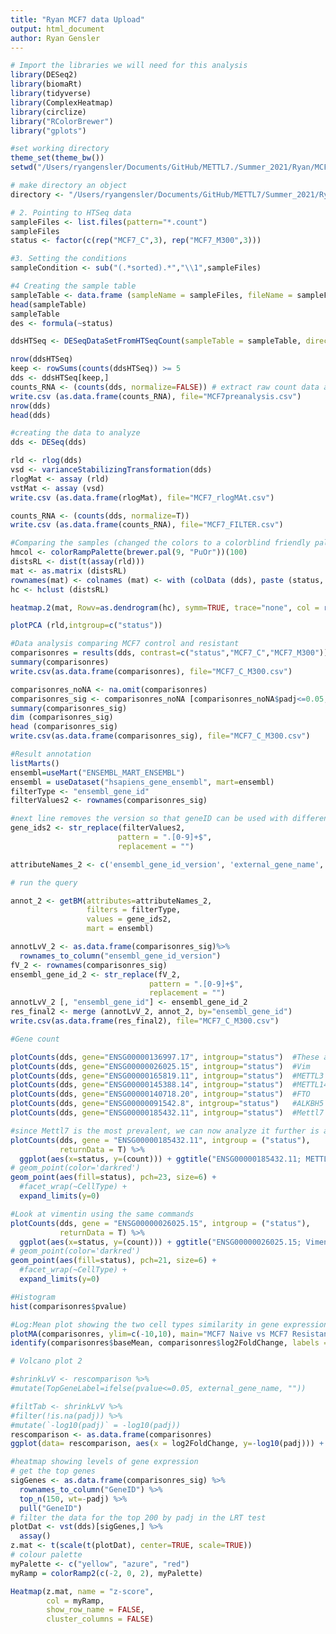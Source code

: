 ```yaml
---
title: "Ryan MCF7 data Upload"
output: html_document
author: Ryan Gensler
---
```


```r
# Import the libraries we will need for this analysis
library(DESeq2)
library(biomaRt)
library(tidyverse)
library(ComplexHeatmap)
library(circlize)
library("RColorBrewer")
library("gplots")

```


```r
#set working directory
theme_set(theme_bw())
setwd("/Users/ryangensler/Documents/GitHub/METTL7./Summer_2021/Ryan/MCF7")
```


```r
# make directory an object
directory <- "/Users/ryangensler/Documents/GitHub/METTL7/Summer_2021/Ryan/MCF7"
```


```r
# 2. Pointing to HTSeq data
sampleFiles <- list.files(pattern="*.count")    
sampleFiles
status <- factor(c(rep("MCF7_C",3), rep("MCF7_M300",3)))
```


```r
#3. Setting the conditions
sampleCondition <- sub("(.*sorted).*","\\1",sampleFiles)

```


```r
#4 Creating the sample table 
sampleTable <- data.frame (sampleName = sampleFiles, fileName = sampleFiles, status=status)
head(sampleTable)
sampleTable
des <- formula(~status)

ddsHTSeq <- DESeqDataSetFromHTSeqCount(sampleTable = sampleTable, directory = directory, design= des)

```

```r
nrow(ddsHTSeq)
keep <- rowSums(counts(ddsHTSeq)) >= 5
dds <- ddsHTSeq[keep,]
counts_RNA <- (counts(dds, normalize=FALSE)) # extract raw count data after normalization
write.csv (as.data.frame(counts_RNA), file="MCF7preanalysis.csv") 
nrow(dds)
head(dds)
```
```r
#creating the data to analyze
dds <- DESeq(dds) 
```
```r

rld <- rlog(dds)
vsd <- varianceStabilizingTransformation(dds)
rlogMat <- assay (rld)
vstMat <- assay (vsd)
write.csv (as.data.frame(rlogMat), file="MCF7_rlogMAt.csv")

counts_RNA <- (counts(dds, normalize=T))
write.csv (as.data.frame(counts_RNA), file="MCF7_FILTER.csv")

```

```r
#Comparing the samples (changed the colors to a colorblind friendly palate)
hmcol <- colorRampPalette(brewer.pal(9, "PuOr"))(100)
distsRL <- dist(t(assay(rld)))
mat <- as.matrix (distsRL) 
rownames(mat) <- colnames (mat) <- with (colData (dds), paste (status, sep = " : "))
hc <- hclust (distsRL)

heatmap.2(mat, Rowv=as.dendrogram(hc), symm=TRUE, trace="none", col = rev (hmcol))

plotPCA (rld,intgroup=c("status"))
```

```r
#Data analysis comparing MCF7 control and resistant
comparisonres = results(dds, contrast=c("status","MCF7_C","MCF7_M300"))
summary(comparisonres)
write.csv(as.data.frame(comparisonres), file="MCF7_C_M300.csv")

comparisonres_noNA <- na.omit(comparisonres)
comparisonres_sig <- comparisonres_noNA [comparisonres_noNA$padj<=0.05,]
summary(comparisonres_sig)
dim (comparisonres_sig)
head (comparisonres_sig)
write.csv(as.data.frame(comparisonres_sig), file="MCF7_C_M300.csv")
```

```r
#Result annotation
listMarts()
ensembl=useMart("ENSEMBL_MART_ENSEMBL")
ensembl = useDataset("hsapiens_gene_ensembl", mart=ensembl)
filterType <- "ensembl_gene_id"
filterValues2 <- rownames(comparisonres_sig)

#next line removes the version so that geneID can be used with different annotation versions
gene_ids2 <- str_replace(filterValues2,
                        pattern = ".[0-9]+$",
                        replacement = "")

attributeNames_2 <- c('ensembl_gene_id_version', 'external_gene_name', 'gene_biotype', 'ensembl_gene_id')

# run the query

annot_2 <- getBM(attributes=attributeNames_2, 
                 filters = filterType, 
                 values = gene_ids2, 
                 mart = ensembl)

annotLvV_2 <- as.data.frame(comparisonres_sig)%>% 
  rownames_to_column("ensembl_gene_id_version")
fV_2 <- rownames(comparisonres_sig)
ensembl_gene_id_2 <- str_replace(fV_2,
                               pattern = ".[0-9]+$",
                               replacement = "")
annotLvV_2 [, "ensembl_gene_id"] <- ensembl_gene_id_2
res_final2 <- merge (annotLvV_2, annot_2, by="ensembl_gene_id")
write.csv(as.data.frame(res_final2), file="MCF7_C_M300.csv")
```

```r
#Gene count

plotCounts(dds, gene="ENSG00000136997.17", intgroup="status")  #These are the corresponding gene names #Myc
plotCounts(dds, gene="ENSG00000026025.15", intgroup="status")  #Vim
plotCounts(dds, gene="ENSG00000165819.11", intgroup="status")  #METTL3
plotCounts(dds, gene="ENSG00000145388.14", intgroup="status")  #METTL14
plotCounts(dds, gene="ENSG00000140718.20", intgroup="status")  #FTO
plotCounts(dds, gene="ENSG00000091542.8", intgroup="status")   #ALKBH5
plotCounts(dds, gene="ENSG00000185432.11", intgroup="status")  #Mettl7 #the gene that is the most prevalent as this is a Mettl7 project

```

```r
#since Mettl7 is the most prevalent, we can now analyze it further is a ggplot 
plotCounts(dds, gene = "ENSG00000185432.11", intgroup = ("status"),
           returnData = T) %>% 
  ggplot(aes(x=status, y=(count))) + ggtitle("ENSG00000185432.11; METTL7A") +
# geom_point(color='darkred')
geom_point(aes(fill=status), pch=23, size=6) +
  #facet_wrap(~CellType) +
  expand_limits(y=0)
```
```r
#Look at vimentin using the same commands 
plotCounts(dds, gene = "ENSG00000026025.15", intgroup = ("status"),
           returnData = T) %>% 
  ggplot(aes(x=status, y=(count))) + ggtitle("ENSG00000026025.15; Vimentin") +
# geom_point(color='darkred')
geom_point(aes(fill=status), pch=21, size=6) +
  #facet_wrap(~CellType) +
  expand_limits(y=0)
```
```r
#Histogram 
hist(comparisonres$pvalue)

#Log:Mean plot showing the two cell types similarity in gene expression
plotMA(comparisonres, ylim=c(-10,10), main="MCF7 Naive vs MCF7 Resistant")
identify(comparisonres$baseMean, comparisonres$log2FoldChange, labels = row.names(comparisonres))
```

```r
# Volcano plot 2

#shrinkLvV <- rescomparison %>% 
#mutate(TopGeneLabel=ifelse(pvalue<=0.05, external_gene_name, ""))

#filtTab <- shrinkLvV %>% 
#filter(!is.na(padj)) %>% 
#mutate(`-log10(padj)` = -log10(padj))
rescomparison <- as.data.frame(comparisonres)
ggplot(data= rescomparison, aes(x = log2FoldChange, y=-log10(padj))) + geom_point(aes(colour=padj < 0.05), size=2)+ ggtitle("MCF7 Naive vs. MCF7 Resistant") +xlab("log2 Fold Change") + ylab("-log10 padj")

```


```r
#heatmap showing levels of gene expression
# get the top genes
sigGenes <- as.data.frame(comparisonres_sig) %>% 
  rownames_to_column("GeneID") %>% 
  top_n(150, wt=-padj) %>% 
  pull("GeneID")
# filter the data for the top 200 by padj in the LRT test
plotDat <- vst(dds)[sigGenes,] %>% 
  assay()
z.mat <- t(scale(t(plotDat), center=TRUE, scale=TRUE))
# colour palette
myPalette <- c("yellow", "azure", "red")
myRamp = colorRamp2(c(-2, 0, 2), myPalette)

Heatmap(z.mat, name = "z-score",
        col = myRamp,            
        show_row_name = FALSE,
        cluster_columns = FALSE)
```





